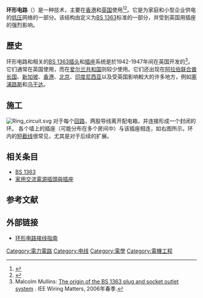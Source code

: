 {{Multiple issues|
{{Expert|time=2020-07-25}}
{{Expand language|1=en|time=2020-07-03T13:33:34+00:00}}
{{Refimprove|time=2020-07-03T13:33:34+00:00}}
}}
'''环形电路'''（{{lang-en|'''ring circuit'''{{lang|zh|或}}'''ring final circuit'''<ref>{{cite web |title=How To Use Your Wylex Plugs & Sockets |url=https://xo4.uk/wylex.pdf |publisher=Wylex |access-date=2019-12-03 |archive-date=2019-12-03 |archive-url=https://web.archive.org/web/20191203005102/https://xo4.uk/wylex.pdf |dead-url=no }}</ref>}}）是一种{{tsl|en|Electrical wiring|电气线路}}技术，主要在[[香港|香港]]和[[英国|英国]]使用<ref>{{Cite web|title=香港自學裝修網|url=https://www.moonskyedu.com/furniture/電工/02電工進階.htm|access-date=2020-07-03|website=www.moonskyedu.com|archive-date=2020-07-04|archive-url=https://web.archive.org/web/20200704160351/https://www.moonskyedu.com/furniture/%E9%9B%BB%E5%B7%A5/02%E9%9B%BB%E5%B7%A5%E9%80%B2%E9%9A%8E.htm|dead-url=no}}</ref><ref>{{Cite web|last=|first=|date=|title=無投影片標題|url=https://www.cchpwss.edu.hk/subjects/physics/resource/ele3.pdf|archive-url=https://web.archive.org/web/20200704023026/https://www.cchpwss.edu.hk/subjects/physics/resource/ele3.pdf|archive-date=2020-07-04|access-date=|website=|publisher=[[青松侯寶垣中學|青松侯寶垣中學]]|dead-url=no}}</ref>。它是为家庭和小型企业供电的[[低压电|低压]]网络的一部分。该结构由{{tsl|en|British Standards|英国标准}}定义为[[BS_1363|BS 1363]]标准的一部分，并受到英国用插座的强烈影响。

==歷史==
环形电路和相关的[[BS_1363|BS 1363]][[插头|插头]]和[[插座|插座]]系统是於1942-1947年间在英国开发的<ref>Malcolm Mullins: [http://electrical.theiet.org/wiring-matters/18/plug-origin.cfm?type=pdf The origin of the BS 1363 plug and socket outlet system] {{Wayback|url=http://electrical.theiet.org/wiring-matters/18/plug-origin.cfm?type=pdf |date=20160303213209 }}. IEE Wiring Matters, 2006年春季.</ref>。它们通常在英国使用，而在[[爱尔兰共和国|爱尔兰共和国]]则较少使用。它们还出现在[[阿拉伯联合酋长国|阿拉伯联合酋长国]]、[[新加坡|新加坡]]、[[香港|香港]]、[[北京|北京]]、[[印度尼西亚|印度尼西亚]]以及受英国影响較大的许多地方，例如[[塞浦路斯|塞浦路斯]]和[[乌干达|乌干达]]。

==施工==
[[File:Ring_circuit.svg|thumb]]
对于每个[[电子回路|回路]]，两股导线离开配电箱，并连接形成一个封闭的环。 各个墙上的插座（可能分布在多个房间中）与该插座相连，如右图所示。环内的[[短截线|短截线]]很常见，尤其是对于后续的扩展。

==相关条目==
*[[BS_1363|BS 1363]]
*[[家用交流電源插頭與插座|家用交流電源插頭與插座]]

==参考文献==
{{reflist}}

==外部链接==
* [http://www.sparkyfacts.co.uk/Wiring-Diagrams-Ring-Circuit-Wiring.php 环形电路接线指南] {{Wayback|url=http://www.sparkyfacts.co.uk/Wiring-Diagrams-Ring-Circuit-Wiring.php |date=20200703163150 }}{{En icon}}

[[Category:電力電路|Category:電力電路]]
[[Category:电线|Category:电线]]
[[Category:電學|Category:電學]]
[[Category:電機工程|Category:電機工程]]
